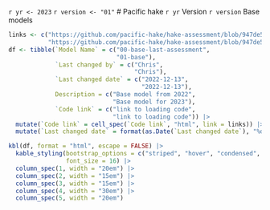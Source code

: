 `r yr <- 2023`
`r version <- "01"`
# Pacific hake `r yr` Version `r version` Base models

```r

links <- c("https://github.com/pacific-hake/hake-assessment/blob/947de55a5943aa6ca471e7e1077720c3c19682be/R/model-setup.R#L128",
           "https://github.com/pacific-hake/hake-assessment/blob/947de55a5943aa6ca471e7e1077720c3c19682be/R/model-setup.R#L107")
df <- tibble(`Model Name` = c("00-base-last-assessment",
                              "01-base"),
             `Last changed by` = c("Chris",
                                   "Chris"),
             `Last changed date` = c("2022-12-13",
                                     "2022-12-13"),
             Description = c("Base model from 2022",
                             "Base model for 2023"),
             `Code link` = c("link to loading code",
                             "link to loading code")) |> 
  mutate(`Code link` = cell_spec(`Code link`, "html", link = links)) |> 
  mutate(`Last changed date` = format(as.Date(`Last changed date`), "%d %B, %Y"))

kbl(df, format = "html", escape = FALSE) |> 
  kable_styling(bootstrap_options = c("striped", "hover", "condensed", "responsive"),
                font_size = 16) |> 
  column_spec(1, width = "20em") |> 
  column_spec(2, width = "15em") |> 
  column_spec(3, width = "15em") |> 
  column_spec(4, width = "30em") |> 
  column_spec(5, width = "20em")
```
